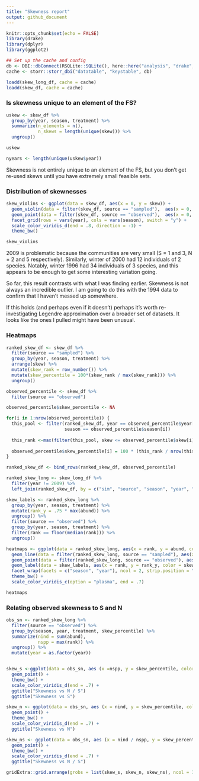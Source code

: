 ```yaml
---
title: "Skewness report"
output: github_document
---
```


```r
knitr::opts_chunk$set(echo = FALSE)
library(drake)
library(dplyr)
library(ggplot2)

## Set up the cache and config
db <- DBI::dbConnect(RSQLite::SQLite(), here::here("analysis", "drake", "drake-cache.sqlite"))
cache <- storr::storr_dbi("datatable", "keystable", db)

```

```r
loadd(skew_long_df, cache = cache)
loadd(skew_df, cache = cache)
```

### Is skewness unique to an element of the FS?

```r

uskew <- skew_df %>%
  group_by(year, season, treatment) %>%
  summarize(n_elements = n(),
            n_skews = length(unique(skew))) %>%
  ungroup()

uskew

nyears <- length(unique(uskew$year))
```

Skewness is not entirely unique to an element of the FS, but you don't get re-used skews until you have extremely small feasible sets.

### Distribution of skewnesses
```r

skew_violins <- ggplot(data = skew_df, aes(x = 0, y = skew)) +
  geom_violin(data = filter(skew_df, source == "sampled"),  aes(x = 0, y = skew, color = season)) +
  geom_point(data = filter(skew_df, source == "observed"),  aes(x = 0, y = skew, color = season)) +
  facet_grid(rows = vars(year), cols = vars(season), switch = "y") +
  scale_color_viridis_d(end = .8, direction = -1) +
  theme_bw()

skew_violins
```

2009 is problematic because the communities are very small (S = 1 and 3, N = 2 and 5 respectively). Similarly, winter of 2000 had 12 individuals of 2 species. Notably, winter 1996 had 34 individuals of 3 species, and this appears to be enough to get some interesting variation going.

So far, this result contrasts with what I was finding earlier. Skewness is not always an incredible outlier. I am going to do this with the 1994 data to confirm that I haven't messed up somewhere.

If this holds (and perhaps even if it doesn't) perhaps it's worth re-investigating Legendre approximation over a broader set of datasets. It looks like the ones I pulled might have been unusual. 

### Heatmaps 

```r

ranked_skew_df <- skew_df %>%
  filter(source == "sampled") %>%
  group_by(year, season, treatment) %>%
  arrange(skew) %>%
  mutate(skew_rank = row_number()) %>%
  mutate(skew_percentile = 100*(skew_rank / max(skew_rank))) %>%
  ungroup() 

observed_percentile <- skew_df %>%
  filter(source == "observed")

observed_percentile$skew_percentile <- NA

for(i in 1:nrow(observed_percentile)) {
  this_pool <- filter(ranked_skew_df, year == observed_percentile$year[i],
                      season == observed_percentile$season[i])
  
  this_rank <-max(filter(this_pool, skew <= observed_percentile$skew[i])$skew_rank)
  
  observed_percentile$skew_percentile[i] = 100 * (this_rank / nrow(this_pool))
}

ranked_skew_df <- bind_rows(ranked_skew_df, observed_percentile)

ranked_skew_long <- skew_long_df %>%
  filter(year != 2009) %>%
  left_join(ranked_skew_df, by = c("sim", "source", "season", "year", "treatment"))

skew_labels <- ranked_skew_long %>%
  group_by(year, season, treatment) %>%
  mutate(rank_y = .75 * max(abund)) %>%
  ungroup() %>%
  filter(source == "observed") %>%
  group_by(year, season, treatment) %>%
  filter(rank == floor(median(rank))) %>%
  ungroup()

heatmaps <- ggplot(data = ranked_skew_long, aes(x = rank, y = abund, color = skew_percentile)) +
  geom_line(data = filter(ranked_skew_long, source == "sampled"), aes(x = rank, y = abund, color = skew_percentile, group = sim), alpha = .05) +
  geom_point(data = filter(ranked_skew_long, source == "observed"), aes(x = rank, y = abund, color = skew_percentile)) + 
  geom_label(data = skew_labels, aes(x = rank, y = rank_y, color = skew_percentile, label = paste0("Obs. %ile: ", signif(skew_percentile, digits = 3))), nudge_x = .25) +
  facet_wrap(facets = c("season", "year"), ncol = 2, strip.position = "top", scales = "free", dir = "v") +
  theme_bw() +
  scale_color_viridis_c(option = "plasma", end = .7)

heatmaps

```

### Relating observed skewness to S and N
```r

obs_sn <- ranked_skew_long %>%
  filter(source == "observed") %>%
  group_by(season, year, treatment, skew_percentile) %>%
  summarize(nind = sum(abund),
            nspp = max(rank)) %>%
  ungroup() %>%
  mutate(year = as.factor(year))


skew_s <-ggplot(data = obs_sn, aes (x =nspp, y = skew_percentile, color = year)) +
  geom_point() +
  theme_bw() +
  scale_color_viridis_d(end = .7) +
  ggtitle("Skewness vs N / S")
  ggtitle("Skewness vs S")

skew_n <- ggplot(data = obs_sn, aes (x = nind, y = skew_percentile, color = year)) +
  geom_point() +
  theme_bw() +
  scale_color_viridis_d(end = .7) +
  ggtitle("Skewness vs N")

skew_ns <- ggplot(data = obs_sn, aes (x = nind / nspp, y = skew_percentile, color = year)) +
  geom_point() +
  theme_bw() +
  scale_color_viridis_d(end = .7) +
  ggtitle("Skewness vs N / S")

gridExtra::grid.arrange(grobs = list(skew_s, skew_n, skew_ns), ncol = 1)
```
